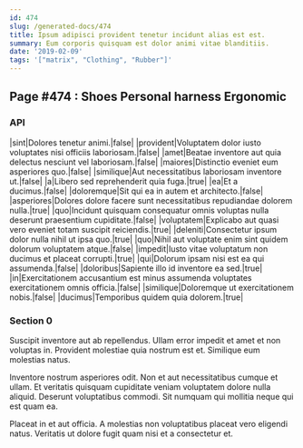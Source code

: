 ```yaml
---
id: 474
slug: /generated-docs/474
title: Ipsum adipisci provident tenetur incidunt alias est est.
summary: Eum corporis quisquam est dolor animi vitae blanditiis.
date: '2019-02-09'
tags: '["matrix", "Clothing", "Rubber"]'
---
```


## Page #474 : Shoes Personal harness Ergonomic
### API

|sint|Dolores tenetur animi.|false|
|provident|Voluptatem dolor iusto voluptates nisi officiis laboriosam.|false|
|amet|Beatae inventore aut quia delectus nesciunt vel laboriosam.|false|
|maiores|Distinctio eveniet eum asperiores quo.|false|
|similique|Aut necessitatibus laboriosam inventore ut.|false|
|a|Libero sed reprehenderit quia fuga.|true|
|ea|Et a ducimus.|false|
|doloremque|Sit qui ea in autem et architecto.|false|
|asperiores|Dolores dolore facere sunt necessitatibus repudiandae dolorem nulla.|true|
|quo|Incidunt quisquam consequatur omnis voluptas nulla deserunt praesentium cupiditate.|false|
|voluptatem|Explicabo aut quasi vero eveniet totam suscipit reiciendis.|true|
|deleniti|Consectetur ipsum dolor nulla nihil ut ipsa quo.|true|
|quo|Nihil aut voluptate enim sint quidem dolorum voluptatem atque.|false|
|impedit|Iusto vitae voluptatum non ducimus et placeat corrupti.|true|
|qui|Dolorum ipsam nisi est ea qui assumenda.|false|
|doloribus|Sapiente illo id inventore ea sed.|true|
|in|Exercitationem accusantium est minus assumenda voluptates exercitationem omnis officia.|false|
|similique|Doloremque ut exercitationem nobis.|false|
|ducimus|Temporibus quidem quia dolorem.|true|




### Section 0
Suscipit inventore aut ab repellendus. Ullam error impedit et amet et non voluptas in. Provident molestiae quia nostrum est et. Similique eum molestias natus.
 Inventore nostrum asperiores odit. Non et aut necessitatibus cumque et ullam. Et veritatis quisquam cupiditate veniam voluptatem dolore nulla aliquid. Deserunt voluptatibus commodi. Sit numquam qui mollitia neque qui est quam ea.
 Placeat in et aut officia. A molestias non voluptatibus placeat vero eligendi natus. Veritatis ut dolore fugit quam nisi et a consectetur et.
